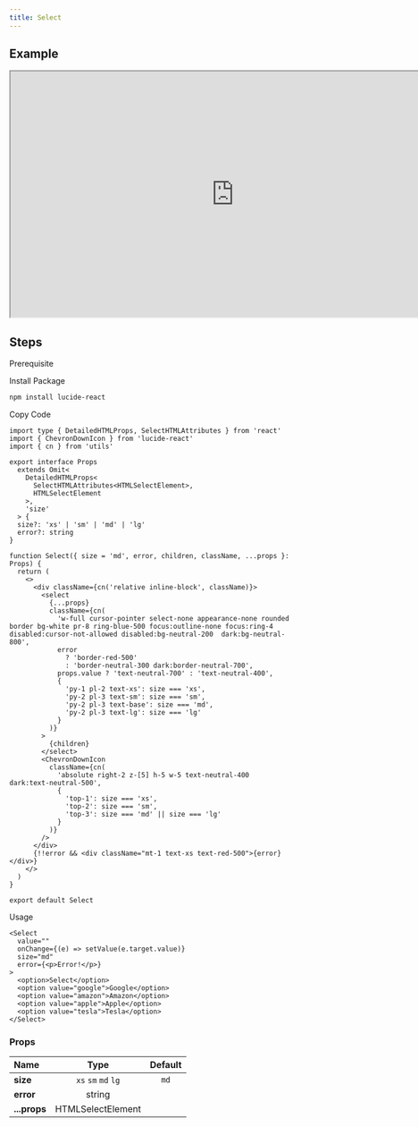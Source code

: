 ```yaml
---
title: Select
---
```


## Example

<iframe
  src="https://workshop.kidow.me/?path=/docs/components-select-v1--docs"
  width="800"
  height="440"
></iframe>

## Steps

<Steps>

<Step>Prerequisite</Step>

<Blocks>
  <ModalBlock icon="utils" name="cn" slug="/utils/cn" />
</Blocks>

<Step>Install Package</Step>

```bash
npm install lucide-react
```

<Step>Copy Code</Step>

```tsx title="components/Select/index.tsx"
import type { DetailedHTMLProps, SelectHTMLAttributes } from 'react'
import { ChevronDownIcon } from 'lucide-react'
import { cn } from 'utils'

export interface Props
  extends Omit<
    DetailedHTMLProps<
      SelectHTMLAttributes<HTMLSelectElement>,
      HTMLSelectElement
    >,
    'size'
  > {
  size?: 'xs' | 'sm' | 'md' | 'lg'
  error?: string
}

function Select({ size = 'md', error, children, className, ...props }: Props) {
  return (
    <>
      <div className={cn('relative inline-block', className)}>
        <select
          {...props}
          className={cn(
            'w-full cursor-pointer select-none appearance-none rounded border bg-white pr-8 ring-blue-500 focus:outline-none focus:ring-4 disabled:cursor-not-allowed disabled:bg-neutral-200  dark:bg-neutral-800',
            error
              ? 'border-red-500'
              : 'border-neutral-300 dark:border-neutral-700',
            props.value ? 'text-neutral-700' : 'text-neutral-400',
            {
              'py-1 pl-2 text-xs': size === 'xs',
              'py-2 pl-3 text-sm': size === 'sm',
              'py-2 pl-3 text-base': size === 'md',
              'py-2 pl-3 text-lg': size === 'lg'
            }
          )}
        >
          {children}
        </select>
        <ChevronDownIcon
          className={cn(
            'absolute right-2 z-[5] h-5 w-5 text-neutral-400 dark:text-neutral-500',
            {
              'top-1': size === 'xs',
              'top-2': size === 'sm',
              'top-3': size === 'md' || size === 'lg'
            }
          )}
        />
      </div>
      {!!error && <div className="mt-1 text-xs text-red-500">{error}</div>}
    </>
  )
}

export default Select
```

<Step>Usage</Step>

```tsx
<Select
  value=""
  onChange={(e) => setValue(e.target.value)}
  size="md"
  error={<p>Error!</p>}
>
  <option>Select</option>
  <option value="google">Google</option>
  <option value="amazon">Amazon</option>
  <option value="apple">Apple</option>
  <option value="tesla">Tesla</option>
</Select>
```

</Steps>

### Props

| Name         |        Type         | Default |
| :----------- | :-----------------: | :-----: |
| **size**     | `xs` `sm` `md` `lg` |  `md`   |
| **error**    |       string        |         |
| **...props** |  HTMLSelectElement  |         |

